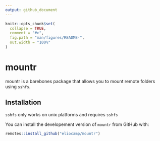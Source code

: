 ```yaml
---
output: github_document
---
```


<!-- README.md is generated from README.Rmd. Please edit that file -->

```r
knitr::opts_chunk$set(
  collapse = TRUE,
  comment = "#>",
  fig.path = "man/figures/README-",
  out.width = "100%"
)
```
# mountr

<!-- badges: start -->
<!-- badges: end -->

mountr is a barebones package that allows you to mount remote folders using `sshfs`. 

## Installation

`sshfs` only works on unix platforms and requires `sshfs` 

You can install the developement version of `mountr` from GitHub with:

``` r
remotes::install_github("eliocamp/mountr")
```
